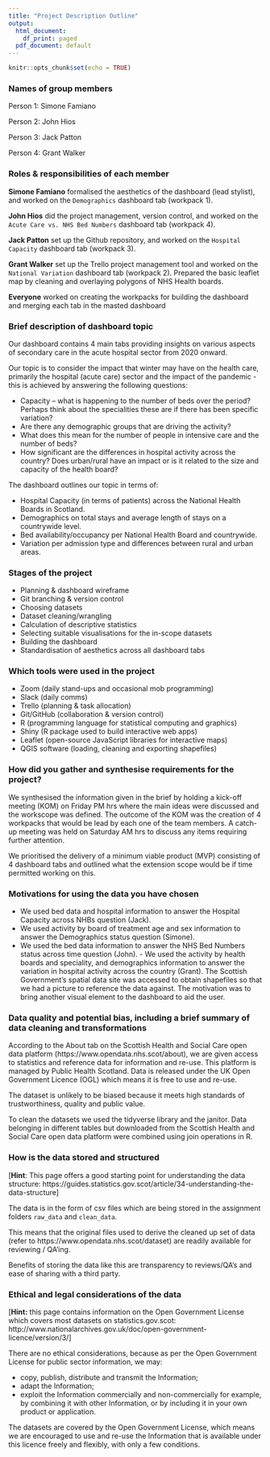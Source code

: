 ```yaml
---
title: "Project Description Outline"
output:
  html_document:
    df_print: paged
  pdf_document: default
---
```


```r
knitr::opts_chunk$set(echo = TRUE)
```

### Names of group members

Person 1: Simone Famiano

Person 2: John Hios

Person 3: Jack Patton

Person 4: Grant Walker

### Roles & responsibilities of each member

**Simone Famiano** formalised the aesthetics of the dashboard (lead stylist), and worked on the `Demographics` dashboard tab (workpack 1).

**John Hios** did the project management, version control, and  worked on the `Acute Care vs. NHS Bed Numbers` dashboard tab (workpack 4).

**Jack Patton** set up the Github repository, and worked on the `Hospital Capacity` dashboard tab (workpack 3).

**Grant Walker** set up the Trello project management tool and worked on the `National Variation` dashboard tab (workpack 2). Prepared the basic leaflet map by cleaning and overlaying polygons of NHS Health boards. 

**Everyone** worked on creating the workpacks for building the dashboard and merging each tab in the masted dashboard

### Brief description of dashboard topic

Our dashboard contains 4 main tabs providing insights on various aspects of secondary care in the acute hospital sector from 2020 onward. 

Our topic is to consider the impact that winter may have on the health care, primarily the hospital (acute care) sector and the impact of the pandemic - this is achieved by answering the following questions:

- Capacity – what is happening to the number of beds over the period? Perhaps think about the specialities these are if there has been specific variation?
- Are there any demographic groups that are driving the activity?
- What does this mean for the number of people in intensive care and the number of beds?
- How significant are the differences in hospital activity across the country? Does urban/rural have an impact or is it related to the size and capacity of the health board?


The dashboard outlines our topic in terms of: 

- Hospital Capacity (in terms of patients) across the National Health Boards in Scotland.
- Demographics on total stays and average length of stays on a countrywide level.
- Bed availability/occupancy per National Health Board and countrywide.
- Variation per admission type and differences between rural and urban areas.

### Stages of the project

* Planning & dashboard wireframe
* Git branching & version control
* Choosing datasets
* Dataset cleaning/wrangling
* Calculation of descriptive statistics
* Selecting suitable visualisations for the in-scope datasets
* Building the dashboard
* Standardisation of aesthetics across all dashboard tabs

### Which tools were used in the project

* Zoom (daily stand-ups and occasional mob programming)
* Slack (daily comms)
* Trello (planning & task allocation)
* Git/GitHub (collaboration & version control)
* R (programming language for statistical computing and graphics)
* Shiny (R package used to build interactive web apps)
* Leaflet (open-source JavaScript libraries for interactive maps)
* QGIS software (loading, cleaning and exporting shapefiles)

### How did you gather and synthesise requirements for the project?

We synthesised the information given in the brief by holding a kick-off meeting (KOM) on Friday PM hrs where the main ideas were discussed and the workscope was defined. The outcome of the KOM was the creation of 4 workpacks that would be lead by each one of the team members. A catch-up meeting was held on Saturday AM hrs to discuss any items requiring further attention.  

We prioritised the delivery of a minimum viable product (MVP) consisting of 4 dashboard tabs and outlined what the extension scope would be if time permitted working on this. 

### Motivations for using the data you have chosen

- We used bed data and hospital information to answer the Hospital Capacity across NHBs question (Jack).
- We used activity by board of treatment age and sex information to answer the Demographics status question (Simone). 
- We used the bed data information to answer the NHS Bed Numbers status across time question (John). - We used the activity by health boards and speciality, and demographics information to answer the variation in hospital activity across the country (Grant). The Scottish Government's spatial data site was accessed to obtain shapefiles so that we had a picture to reference the data against. The motivation was to bring another visual element to the dashboard to aid the user.

### Data quality and potential bias, including a brief summary of data cleaning and transformations

According to the About tab on the Scottish Health and Social Care open data platform (https://www.opendata.nhs.scot/about), we are given access to statistics and reference data for information and re-use. This platform is managed by Public Health Scotland. Data is released under the UK Open Government Licence (OGL) which means it is free to use and re-use.

The dataset is unlikely to be biased because it meets high standards of trustworthiness, quality and public value.

To clean the datasets we used the tidyverse library and the janitor. Data belonging in different tables but downloaded from the Scottish Health and Social Care open data platform were combined using join operations in R.

### How is the data stored and structured

[**Hint**: This page offers a good starting point for understanding the data structure: https://guides.statistics.gov.scot/article/34-understanding-the-data-structure]

The data is in the form of csv files which are being stored in the assignment folders `raw_data` and `clean_data`.

This means that the original files used to derive the cleaned up set of data (refer to https://www.opendata.nhs.scot/dataset) are readily available for reviewing / QA'ing.

Benefits of storing the data like this are transparency to reviews/QA's and ease of sharing with a third party.

### Ethical and legal considerations of the data

[**Hint:** this page contains information on the Open Government License which covers most datasets on statistics.gov.scot: http://www.nationalarchives.gov.uk/doc/open-government-licence/version/3/]

There are no ethical considerations, because as per the Open Government License for public sector information, we may: 

- copy, publish, distribute and transmit the Information;
- adapt the Information;
- exploit the Information commercially and non-commercially for example, by combining it with other Information, or by including it in your own product or application.

The datasets are covered by the Open Government License, which means we are encouraged to use and re-use the Information that is available under this licence freely and flexibly, with only a few conditions.